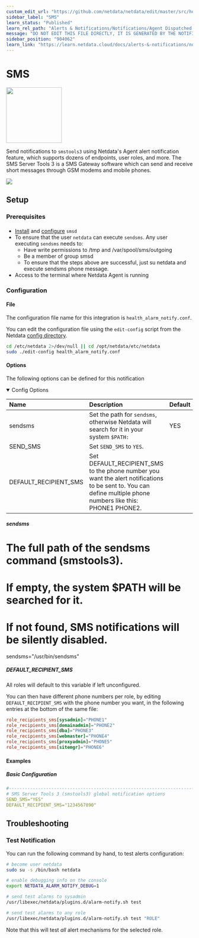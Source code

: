 ```yaml
---
custom_edit_url: "https://github.com/netdata/netdata/edit/master/src/health/notifications/smstools3/metadata.yaml"
sidebar_label: "SMS"
learn_status: "Published"
learn_rel_path: "Alerts & Notifications/Notifications/Agent Dispatched Notifications"
message: "DO NOT EDIT THIS FILE DIRECTLY, IT IS GENERATED BY THE NOTIFICATION'S metadata.yaml FILE"
sidebar_position: "904062"
learn_link: "https://learn.netdata.cloud/docs/alerts-&-notifications/notifications/agent-dispatched-notifications/sms"
---
```



# SMS


<img src="https://netdata.cloud/img/sms.svg" width="150"/>


Send notifications to `smstools3` using Netdata's Agent alert notification feature, which supports dozens of endpoints, user roles, and more.
The SMS Server Tools 3 is a SMS Gateway software which can send and receive short messages through GSM modems and mobile phones.



<img src="https://img.shields.io/badge/maintained%20by-Netdata-%2300ab44" />

## Setup

### Prerequisites

#### 

- [Install](http://smstools3.kekekasvi.com/index.php?p=compiling) and [configure](http://smstools3.kekekasvi.com/index.php?p=configure) `smsd`
- To ensure that the user `netdata` can execute `sendsms`. Any user executing `sendsms` needs to:
  - Have write permissions to /tmp and /var/spool/sms/outgoing
  - Be a member of group smsd
  - To ensure that the steps above are successful, just su netdata and execute sendsms phone message.
- Access to the terminal where Netdata Agent is running



### Configuration

#### File

The configuration file name for this integration is `health_alarm_notify.conf`.


You can edit the configuration file using the `edit-config` script from the
Netdata [config directory](/docs/netdata-agent/configuration#the-netdata-config-directory).

```bash
cd /etc/netdata 2>/dev/null || cd /opt/netdata/etc/netdata
sudo ./edit-config health_alarm_notify.conf
```
#### Options

The following options can be defined for this notification

<details open><summary>Config Options</summary>

| Name | Description | Default | Required |
|:----|:-----------|:-------|:--------:|
| sendsms | Set the path for `sendsms`, otherwise Netdata will search for it in your system `$PATH:` | YES | yes |
| SEND_SMS | Set `SEND_SMS` to `YES`. |  | yes |
| DEFAULT_RECIPIENT_SMS | Set DEFAULT_RECIPIENT_SMS to the phone number you want the alert notifications to be sent to. You can define multiple phone numbers like this: PHONE1 PHONE2. |  | yes |

##### sendsms

# The full path of the sendsms command (smstools3).
# If empty, the system $PATH will be searched for it.
# If not found, SMS notifications will be silently disabled.
sendsms="/usr/bin/sendsms"


##### DEFAULT_RECIPIENT_SMS

All roles will default to this variable if left unconfigured.

You can then have different phone numbers per role, by editing `DEFAULT_RECIPIENT_SMS` with the phone number you want, in the following entries at the bottom of the same file:
```conf
role_recipients_sms[sysadmin]="PHONE1"
role_recipients_sms[domainadmin]="PHONE2"
role_recipients_sms[dba]="PHONE3"
role_recipients_sms[webmaster]="PHONE4"
role_recipients_sms[proxyadmin]="PHONE5"
role_recipients_sms[sitemgr]="PHONE6"
```


</details>

#### Examples

##### Basic Configuration



```yaml
#------------------------------------------------------------------------------
# SMS Server Tools 3 (smstools3) global notification options
SEND_SMS="YES"
DEFAULT_RECIPIENT_SMS="1234567890"

```


## Troubleshooting

### Test Notification

You can run the following command by hand, to test alerts configuration:

```bash
# become user netdata
sudo su -s /bin/bash netdata

# enable debugging info on the console
export NETDATA_ALARM_NOTIFY_DEBUG=1

# send test alarms to sysadmin
/usr/libexec/netdata/plugins.d/alarm-notify.sh test

# send test alarms to any role
/usr/libexec/netdata/plugins.d/alarm-notify.sh test "ROLE"
```

Note that this will test _all_ alert mechanisms for the selected role.


